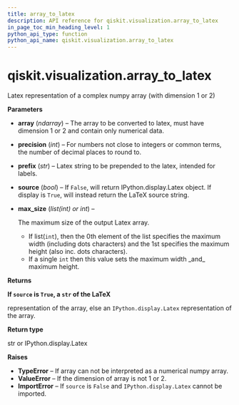 ```yaml
---
title: array_to_latex
description: API reference for qiskit.visualization.array_to_latex
in_page_toc_min_heading_level: 1
python_api_type: function
python_api_name: qiskit.visualization.array_to_latex
---
```


<span id="qiskit-visualization-array-to-latex" />

# qiskit.visualization.array\_to\_latex

<Function id="qiskit.visualization.array_to_latex" isDedicatedPage={true} github="https://github.com/qiskit/qiskit/tree/stable/0.17/qiskit/visualization/array.py" signature="array_to_latex(array, precision=5, prefix='', source=False, max_size=8)">
  Latex representation of a complex numpy array (with dimension 1 or 2)

  **Parameters**

  *   **array** (*ndarray*) – The array to be converted to latex, must have dimension 1 or 2 and contain only numerical data.

  *   **precision** (*int*) – For numbers not close to integers or common terms, the number of decimal places to round to.

  *   **prefix** (*str*) – Latex string to be prepended to the latex, intended for labels.

  *   **source** (*bool*) – If `False`, will return IPython.display.Latex object. If display is `True`, will instead return the LaTeX source string.

  *   **max\_size** (*list(int) or int*) –

      The maximum size of the output Latex array.

      *   If list(`int`), then the 0th element of the list specifies the maximum width (including dots characters) and the 1st specifies the maximum height (also inc. dots characters).
      *   If a single `int` then this value sets the maximum width \_and\_ maximum height.

  **Returns**

  **If `source` is `True`, a `str` of the LaTeX**

  representation of the array, else an `IPython.display.Latex` representation of the array.

  **Return type**

  str or IPython.display.Latex

  **Raises**

  *   **TypeError** – If array can not be interpreted as a numerical numpy array.
  *   **ValueError** – If the dimension of array is not 1 or 2.
  *   **ImportError** – If `source` is `False` and `IPython.display.Latex` cannot be imported.
</Function>

